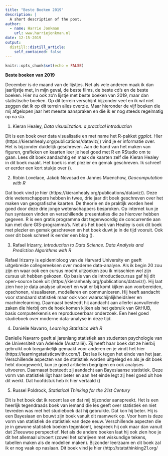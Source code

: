 ```yaml
---
title: "Beste Boeken 2019"
description: |
  A short description of the post.
author:
  - name: Harrie Jonkman
    url: www.harriejonkman.nl
date: 12-15-2019
output:
  distill::distill_article:
    self_contained: false
---
```


```r
knitr::opts_chunk$set(echo = FALSE)
```


**Beste boeken van 2019** 

December is de maand van de lijstjes. Net als vele anderen maak ik dan jaarlijstje met, in mijn geval, de beste films, de beste cd's en de beste boeken. Hier nu ook zo'n lijstje met beste boeken van 2019, maar dan statistische boeken. Op dit terrein verschijnt bijzonder veel en ik wil niet zeggen dat ik op dit terrein alles overzie. Maar hieronder de vijf boeken die mij afgelopen jaar het meeste aanspraken en die ik er nog steeds regelmatig op na sla.

1. Kieran Healey, *Data visualization: a practical introduction*

Dit is een boek over data visualisatie en met name het R-pakket *ggplot*.  Hier (https://kieranhealy.org/publications/dataviz/,) vind je er informatie over. Het is bijzonder duidelijk geschreven. Aan de hand van het maken van figuren, grafieken en kaarten leer je heel goed met R en RStudio om te gaan. Lees dit boek aandachtig en maak de kaarten zelf die Kieran Healey in dit boek maakt. Het boek is met plezier en gemak geschreven. Ik schreef er eerder een kort stukje over ().

2. Robin Lovelace, Jakob Novosad en Jannes Muenchow, *Geocomputation with R*

Dat boek vind je hier (https://kieranhealy.org/publications/dataviz/). Deze drie wetenschappers hebben in twee, drie jaar dit boek geschreven over het maken van geografische kaarten. De theorie en de praktijk worden heel goed door deze drie jonge wetenschappers besproken. Op internet kun je hun syntaxen vinden en verschillende presentaties die ze hierover hebben gegeven. R is een gratis programma dat tegenwoordig de concurrentie aan kan met dure GIS-programma's. Net als het boek van Healey is ook dit boek met plezier en gemak geschreven en het boek duwt je in de tijd vooruit. Ook over dit boek schreef ik eerder een blog (). 

3. Rafael Irizarry, *Introduction to Data Science. Data Analysis and Prediction Algorithms with R*

Rafael Irizarry is epidemioloog van de Harvard University en geeft uitgebreide collegereeksen over moderne data-analyse. Als ik begin 20 zou zijn en waar ook een cursus mocht uitzoeken zou ik misschien wel zijn cursus uit hebben gekozen. Op basis van de introductiecursus gaf hij dit open-source boek uit (https://kieranhealy.org/publications/dataviz/). Hij laat zien hoe je data analyse uitvoert en wat er bij komt kijken aan voorbereiden, opschonen, visualiseren, modelleren en communiceren. Hij heeft aandacht voor standaard statistiek maar ook voor waarschijnlijkheidsleer en machinelearning. Daarnaast besteedt hij aandacht aan allerlei aanvullende zaken die hierbij om de hoek komen kijken als het gebruik van GitHUB, basis computerkennis en reproduceerbaar onderzoek. Een heel goed studieboek over moderne data-analyse in deze tijd.

4. Danielle Navarro, *Learning Statistics with R*

Danielle Navarro geeft al jarenlang statistiek aan studenten psychologie van de Universiteit van Adeleide (Australië). Zij heeft haar boek dat ze hierbij gebruikt ook toegankelijk gemaakt voor anderen en je vindt het hier (https://learningstatisticswithr.com/). Dat las ik tegen het einde van het jaar. Verschillende aspecten van de statistiek worden uitgelegd en als je dit boek hebt doorgewerkt, kun je goed artikelen begrijpen en ook analyses uitvoeren. Daarnaast besteedt zij aandacht aan Bayesiaanse statistiek. Deze vorm van statistiek ligt haar beter en aan het einde legt zij heel goed uit hoe dit werkt. Dat hoofdstuk heb ik hier vertaald ()

5. Russel Poldrock, *Statistical Thinking for the 21st Century*

Dit is het boek dat ik recent las en dat mij bijzonder aanspreekt. Het is een heerlijk tegendraads boek van iemand die les geeft over statistiek en niet tevreden was met het studieboek dat hij gebruikte. Dat kon hij beter. Hij is een Bayesiaan en bouwt zijn boek vanuit dit raamwerk op. Voor hem is deze vorm van statistiek de statistiek van deze eeuw. Verschillende aspecten die je in gewone statistiek boeken tegenkomt, bespreek hij ook maar dan vanuit dat 21eeuwse perspectief. Net als de andere boeken laat hij ook zien hoe je dit het allemaal uitvoert (zowel het schrijven met wiskundige tekens, tabellen maken als de modellen maken). Bijzonder leerzaam en dit boek zal ik er nog vaak op naslaan. Dit boek vind je hier (http://statsthinking21.org/